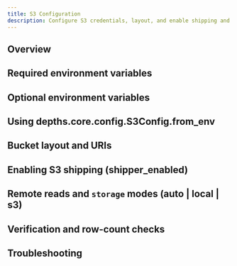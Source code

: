 ```yaml
---
title: S3 Configuration
description: Configure S3 credentials, layout, and enable shipping and remote reads.
---
```


## Overview
## Required environment variables
## Optional environment variables
## Using depths.core.config.S3Config.from_env
## Bucket layout and URIs
## Enabling S3 shipping (shipper_enabled)
## Remote reads and `storage` modes (auto | local | s3)
## Verification and row-count checks
## Troubleshooting